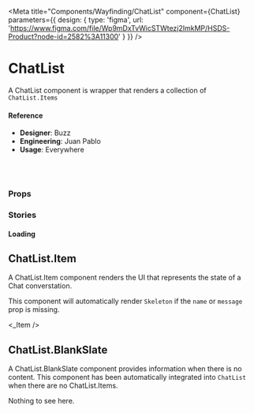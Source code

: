 

<Meta
  title="Components/Wayfinding/ChatList"
  component={ChatList}
  parameters={{
      design: {
        type: 'figma',
        url: 'https://www.figma.com/file/Wp9mDxTvWicSTWtezj2ImkMP/HSDS-Product?node-id=2582%3A11300'
      }
    }}
/>

# ChatList

A ChatList component is wrapper that renders a collection of `ChatList.Items`

<Preview>
  <Story name="default">
    <List />
  </Story>
</Preview>

#### Reference

- **Designer**: Buzz
- **Engineering**: Juan Pablo
- **Usage**: Everywhere

<br />
<br />

### Props

<Props of={ChatList} />

### Stories

#### Loading

<Preview>
  <Story name="Loading">
    <ChatList>
      <ChatList.Item />
      <ChatList.Item />
    </ChatList>
  </Story>
</Preview>

## ChatList.Item

A ChatList.Item component renders the UI that represents the state of a Chat converstation.

This component will automatically render `Skeleton` if the `name` or `message` prop is missing.

<Preview>
  <Story name="Chat Item">
    <_Item />
  </Story>
</Preview>

<Props of={ChatList.Item} />

## ChatList.BlankSlate

A ChatList.BlankSlate component provides information when there is no content. This component has been automatically integrated into `ChatList` when there are no ChatList.Items.

<Preview>
  <Story name="Chat BlankSlate/Empty">
    <div>
      <ChatList.BlankSlate>
          Nothing to see here.
      </ChatList.BlankSlate>
      <br/>
      <ChatList />
    </div>
  </Story>
</Preview>

<Props of={ChatList.BlankSlate} />

